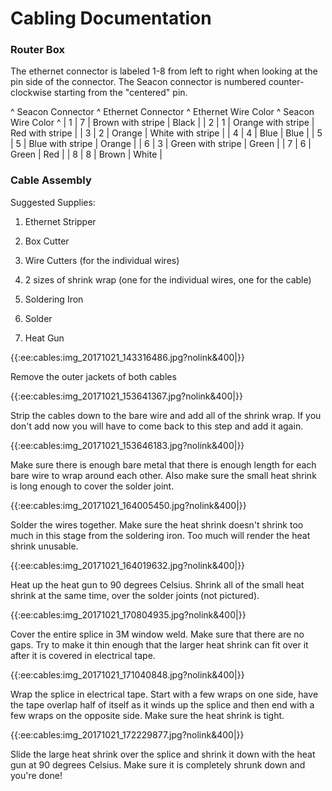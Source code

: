 # Cabling Documentation

### Router Box

The ethernet connector is labeled 1-8 from left to right when looking at the pin side of the connector. The Seacon connector is numbered counter-clockwise starting from the "centered" pin.

^ Seacon Connector ^ Ethernet Connector ^ Ethernet Wire Color ^ Seacon Wire Color ^
| 1 | 7 | Brown with stripe | Black |
| 2 | 1 | Orange with stripe | Red with stripe |
| 3 | 2 | Orange | White with stripe |
| 4 | 4 | Blue | Blue |
| 5 | 5 | Blue with stripe | Orange |
| 6 | 3 | Green with stripe | Green |
| 7 | 6 | Green | Red |
| 8 | 8 | Brown | White |

### Cable Assembly

Suggested Supplies:

1. Ethernet Stripper

2. Box Cutter

3. Wire Cutters (for the individual wires)

4. 2 sizes of shrink wrap (one for the individual wires, one for the cable)

5. Soldering Iron

6. Solder

7. Heat Gun

\{\{:ee:cables:img_20171021_143316486.jpg?nolink&400|\}\}

Remove the outer jackets of both cables

\{\{:ee:cables:img_20171021_153641367.jpg?nolink&400|\}\}

Strip the cables down to the bare wire and add all of the shrink wrap. If you don't add now you will have to come back to this step and add it again.

\{\{:ee:cables:img_20171021_153646183.jpg?nolink&400|\}\}

Make sure there is enough bare metal that there is enough length for each bare wire to wrap around each other. Also make sure the small heat shrink is long enough to cover the solder joint.

\{\{:ee:cables:img_20171021_164005450.jpg?nolink&400|\}\}

Solder the wires together. Make sure the heat shrink doesn't shrink too much in this stage from the soldering iron. Too much will render the heat shrink unusable.

\{\{:ee:cables:img_20171021_164019632.jpg?nolink&400|\}\}

Heat up the heat gun to 90 degrees Celsius. Shrink all of the small heat shrink at the same time, over the solder joints (not pictured).

\{\{:ee:cables:img_20171021_170804935.jpg?nolink&400|\}\}

Cover the entire splice in 3M window weld. Make sure that there are no gaps. Try to make it thin enough that the larger heat shrink can fit over it after it is covered in electrical tape.

\{\{:ee:cables:img_20171021_171040848.jpg?nolink&400|\}\}

Wrap the splice in electrical tape. Start with a few wraps on one side, have the tape overlap half of itself as it winds up the splice and then end with a few wraps on the opposite side. Make sure the heat shrink is tight.

\{\{:ee:cables:img_20171021_172229877.jpg?nolink&400|\}\}

Slide the large heat shrink over the splice and shrink it down with the heat gun at 90 degrees Celsius. Make sure it is completely shrunk down and you're done!